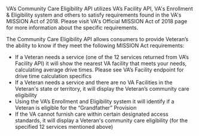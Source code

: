 VA’s Community Care Eligibility API utilizes VA’s Facility API, VA's Enrollment & Eligibility system and others to satisfy requirements found in the VA's MISSION Act of 2018. Please visit VA's Official MISSION Act of 2018 page for more information about the specific requirements.

The Community Care Eligibility API allows consumers to provide Veteran’s the ability to know if they meet the following MISSION Act requirements:

* If a Veteran needs a service (one of the 12 services returned from VA’s Facility API) it will show the nearest VA facility that meets your needs, calculating average drive times. Please see VA’s Facility endpoint for drive time calculation specifics
* If a Veteran needs a service and there are no VA Facilities in the Veteran's state or territory, it will display the Veteran’s community care eligibility
* Using the VA’s Enrollment and Eligibility system it will identify if a Veteran is eligible for the “Grandfather” Provision
* If the VA cannot furnish care within certain designated access standards, it will display a Veteran's community care eligibility (for the specified 12 services mentioned above)